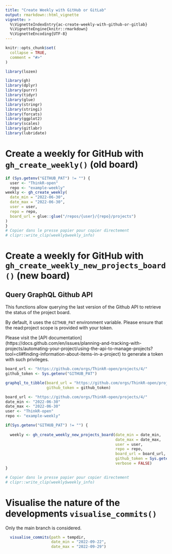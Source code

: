 ```yaml
---
title: "Create Weekly with GitHub or GitLab"
output: rmarkdown::html_vignette
vignette: >
  %\VignetteIndexEntry{ac-create-weekly-with-github-or-gitlab}
  %\VignetteEngine{knitr::rmarkdown}
  %\VignetteEncoding{UTF-8}
---
```


```r
knitr::opts_chunk$set(
  collapse = TRUE,
  comment = "#>"
)
```

```r
library(lozen)
```

<!-- WARNING - This vignette is generated by {fusen} from dev/flat_create_weekly.Rmd: do not edit by hand -->

```r
library(gh)
library(dplyr)
library(purrr)
library(tidyr)
library(glue)
library(stringr)
library(stringi)
library(forcats)
library(ggplot2)
library(scales)
library(gitlabr)
library(lubridate)
```

# Create a weekly for GitHub with `gh_create_weekly()` (old board)

    

  

```r
if (Sys.getenv("GITHUB_PAT") != "") {
  user <- "ThinkR-open"
  repo <- "example-weekly"
weekly <- gh_create_weekly(
  date_min = "2022-06-30",
  date_max = "2022-06-30",
  user = user,
  repo = repo,
  board_url = glue::glue("/repos/{user}/{repo}/projects")
)
}
# Copier dans le presse papier pour copier directement
# clipr::write_clip(weekly$weekly_info)
```

  

  

# Create a weekly for GitHub with `gh_create_weekly_new_projects_board()` (new board)    

## Query GraphQL Github API

This functions allow querying the last version of the Github API to retrieve the status of the project board.

By default, it uses the `GITHUB_PAT` environment variable. Please ensure that the read:project scope is provided with your token.

Please visit the [API documentation] (https://docs.github.com/en/issues/planning-and-tracking-with-projects/automating-your-project/using-the-api-to-manage-projects?tool=cli#finding-information-about-items-in-a-project) to generate a token with such privileges.



  

```r
board_url <- "https://github.com/orgs/ThinkR-open/projects/4/" 
github_token <- Sys.getenv("GITHUB_PAT")

graphql_to_tibble(board_url = "https://github.com/orgs/ThinkR-open/projects/4/",
                  github_token = github_token)
```

  
 

```r
board_url <- "https://github.com/orgs/ThinkR-open/projects/4/" 
date_min <- "2022-06-30"
date_max <- "2022-06-30"
user <- "ThinkR-open"
repo <- "example-weekly"

if(Sys.getenv("GITHUB_PAT") != "") {
  
  weekly <- gh_create_weekly_new_projects_board(date_min = date_min,
                                                date_max = date_max,
                                                user = user,
                                                repo = repo,
                                                board_url = board_url,
                                                github_token = Sys.getenv("GITHUB_PAT"),
                                                verbose = FALSE)
}

# Copier dans le presse papier pour copier directement
# clipr::write_clip(weekly$weekly_info)
```

  

  

# Visualise the nature of the developments `visualise_commits()`

 
Only the main branch is considered.
  

```r
 
  visualise_commits(path = tempdir,
                    date_min = "2022-09-22",
                    date_max = "2022-09-29")
```



  

  


